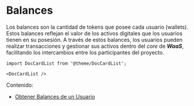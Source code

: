 # Balances

Los balances son la cantidad de tokens que posee cada usuario (wallets). Estos balances reflejan el valor de los activos digitales que los usuarios tienen en su posesión. A través de estos balances, los usuarios pueden realizar transacciones y gestionar sus activos dentro del _core_ de **_WaaS_**, facilitando los intercambios entre los participantes del proyecto.

```mdx-code-block
import DocCardList from '@theme/DocCardList';

<DocCardList />
```

Contenido:

- [Obtener Balances de un Usuario](./find/findByUserId.md)
